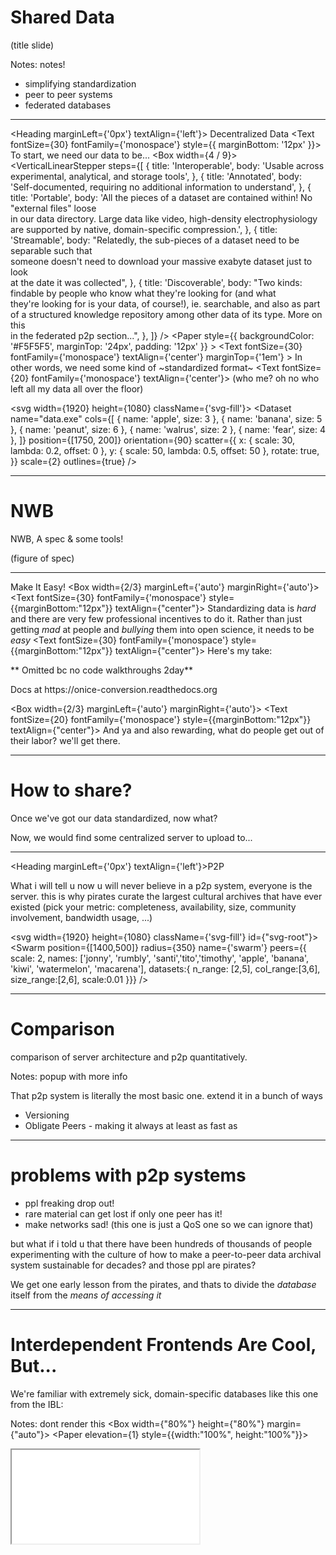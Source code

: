 

# Shared Data

(title slide)

Notes: notes!
* simplifying standardization
* peer to peer systems
* federated databases

---


<Heading marginLeft={'0px'} textAlign={'left'}>
  Decentralized Data
</Heading>
<Text fontSize={30} fontFamily={'monospace'} style={{ marginBottom: '12px' }}>
  To start, we need our data to be...
</Text>
<Box width={4 / 9}>
  <VerticalLinearStepper
      steps={[
        {
          title: 'Interoperable',
          body: 'Usable across experimental, analytical, and storage tools',
        },
        {
          title: 'Annotated',
          body:
              'Self-documented, requiring no additional information to understand',
        },
        {
          title: 'Portable',
          body:
              'All the pieces of a dataset are contained within! No "external files" loose\
          in our data directory. Large data like video, high-density electrophysiology \
          are supported by native, domain-specific compression.',
        },
        {
          title: 'Streamable',
          body:
              "Relatedly, the sub-pieces of a dataset need to be separable such that \
          someone doesn't need to download your massive exabyte dataset just to look \
          at the date it was collected",
        },
        {
          title: 'Discoverable',
          body:
              "Two kinds: findable by people who know what they're looking for (and what \
          they're looking for is your data, of course!), ie. searchable, and also as part \
          of a structured knowledge repository among other data of its type. More on this \
          in the federated p2p section...",
        },
      ]}
  />
  <Appear>
    <Paper
        style={{ backgroundColor: '#F5F5F5', marginTop: '24px', padding: '12px' }}
    >
      <Text
          fontSize={30}
          fontFamily={'monospace'}
          textAlign={'center'}
          marginTop={'1em'}
      >
        In other words, we need some kind of
      </Text>
      <Heading>~standardized format~</Heading>
      <Text fontSize={20} fontFamily={'monospace'} textAlign={'center'}>
        (who me? oh no who left all my data all over the floor)
      </Text>
    </Paper>
  </Appear>
</Box>

<svg width={1920} height={1080} className={'svg-fill'}>
  <Dataset
      name="data.exe"
      cols={[
        { name: 'apple', size: 3 },
        { name: 'banana', size: 5 },
        { name: 'peanut', size: 6 },
        { name: 'walrus', size: 2 },
        { name: 'fear', size: 4 },
      ]}
      position={[1750, 200]}
      orientation={90}
      scatter={{
        x: { scale: 30, lambda: 0.2, offset: 0 },
        y: { scale: 50, lambda: 0.5, offset: 50 },
        rotate: true,
      }}
      scale={2}
      outlines={true}
  />
</svg>

---

# NWB

NWB, A spec & some tools!

(figure of spec)

---

<Heading>Make It Easy!</Heading>
<Box width={2/3} marginLeft={'auto'} marginRight={'auto'}>
  <Text fontSize={30} fontFamily={'monospace'} style={{marginBottom:"12px"}} textAlign={"center"}>
    Standardizing data is *hard* and there are very few professional incentives to do it.
    Rather than just getting *mad* at people and *bullying* them into open science,
    it needs to be *easy*</Text>
  <Text fontSize={30} fontFamily={'monospace'} style={{marginBottom:"12px"}} textAlign={"center"}>
    Here's my take:
  </Text>

  ** Omitted bc no code walkthroughs 2day**

  <Link fontSize={20} href={"https://onice-conversion.readthedocs.org"} textAlign={"center"} fontFamily={'monospace'}>Docs at https://onice-conversion.readthedocs.org</Link>

</Box>

<Box width={2/3} marginLeft={'auto'} marginRight={'auto'}>
  <Text fontSize={20} fontFamily={'monospace'} style={{marginBottom:"12px"}} textAlign={"center"}>
    And ya and also rewarding, what do people get out of their labor? we'll get there.</Text>

</Box>



---
# How to share?

Once we've got our data standardized, now what?

Now, we would find some centralized server to upload to...

---

<Heading marginLeft={'0px'} textAlign={'left'}>P2P</Heading>

<Box width={3/7}>
<Text fontFamily={'monospace'} style={{marginBottom:"4em"}} fontSize={"32px"}>
  What i will tell u now u will never believe
</Text>
  <Text fontFamily={'monospace'} fontWeight={'bold'} style={{marginBottom:"3em", color: "#ff0000", filter: "drop-shadow(30px 30px 0px #CCCCCC"}}>
  in a p2p system, everyone is the server.
</Text>
  <Text fontFamily={'monospace'}>
    this is why pirates curate the largest cultural archives
    that have ever existed
  </Text>
  <Text fontFamily={'monospace'} fontSize={"32px"}>
  (pick your metric: completeness, availability,
  size, community involvement, bandwidth usage, ...)
  </Text>
</Box>

<svg width={1920} height={1080} className={'svg-fill'} id={"svg-root"}>
  <Swarm
      position={[1400,500]}
      radius={350}
      name={'swarm'}
      peers={{
        scale: 2,
        names: ['jonny', 'rumbly', 'santi','tito','timothy', 'apple', 'banana', 'kiwi', 'watermelon', 'macarena'],
        datasets:{
          n_range: [2,5],
          col_range:[3,6],
          size_range:[2,6],
          scale:0.01
        }}}
  />
</svg>

---

# Comparison

comparison of server architecture and p2p quantitatively.

Notes: popup with more info

That p2p system is literally the most basic one. extend it in a bunch of ways

* Versioning
* Obligate Peers - making it always at least as fast as

---

# problems with p2p systems

* ppl freaking drop out!
* rare material can get lost if only one peer has it!
* make networks sad! (this one is just a QoS one so we can ignore that)

but what if i told u that there have been hundreds of thousands of people experimenting
with the culture of how to make a peer-to-peer data archival system
sustainable for decades? and those ppl are pirates?

We get one early lesson from the pirates, and thats to divide the
*database* itself from the *means of accessing it*


---

# Interdependent Frontends Are Cool, But...

We're familiar with extremely sick, domain-specific databases like this one from the IBL:

Notes: dont render this
<Box width={"80%"} height={"80%"} margin={"auto"}>
<Paper elevation={1} style={{width:"100%", height:"100%"}}>
<iframe width={"100%"} height={"100%"}  loading={"lazy"}
        src={"https://data.internationalbrainlab.org/mouse/00778394-c956-408d-8a6c-ca3b05a611d5"}
  />
</Paper>
</Box>

---

# Databases Are Political

If we pay attention to the people who study these things...

<Box width={2/3} marginLeft={"auto"} marginRight={"auto"}>
  <Card elevation={1}>
    <CardContent>
      <Quote fontSize={36}>
        Participants describe the individual sequence database
        systems as if they were shadows, poor representations of a
        widely-agreed-upon ideal. [...] Instead, <strong>each decision about the implementation of a particular
        database system plants a stake for a community boundary.</strong>
        The databases are not so much imperfect copies of an ideal as
        they are arguments about what the ideal Database should be.
        <br/><br/>
        In the end, however, the system was so tailored to a specific
        set of research questions that the collection of data,
        the set of tools, and even the social organization of the
        project had to be significantly changed. ...
        <br/><br/>While the database development projects had begun by working
        together, in the end they were unable to collaborate. <strong>The system
        that was supposed to tie these groups together could not be
        shielded from the controversies that formed the boundaries between
        the communities of practice.</strong>
      </Quote>
      <Text fontSize={30}>-Bietz & Lee (2009)
        <Link fontSize={30} href={"https://doi.org/10.1007/978-1-84882-854-4_15"}>
          "Collaboration in Metagenomics"</Link></Text>
    </CardContent>
  </Card>
</Box>


---

# Lessons from piracy...

<Grid gridTemplateColumns={"2fr 1fr"} height={"100%"}>
<Box width={"100%"}>
  <Text>You need some way of finding torrents!</Text>
  <Text>So there are these trackers, u might be familiar with this 1</Text>
  <br/><br/>
  <Appear stepIndex={2}>
  <Heading fontSize={'h2'}>Enter Private Trackers:</Heading>
  <Text marginTop={'26px'}>Interview in or invite-only, each tracker has its own culture, rules,
    history, and specific tools that facilitate it.</Text>
  <br/><br/>
  <Text>Separating the interface from the protocol made space for what is now a
  decadeslong experiment in decentralized archivalism</Text>
  <Text fontSize={26} fontStyle={"italic"}>(we will return to them later!)</Text></Appear>
</Box>
<Appear stepIndex={1}><Image src={PirateBay} maxWidth={"100%"} alignSelf={"center"} /></Appear>
</Grid>

<Appear stepIndex={3}>
  <Card style={{marginBottom:"auto"}} elevation={1}>
<Heading fontSize={"h2"}>Problem tho:</Heading>
    <Text style={{padding:"1em"}}>If we have a bunch of different sites, how is that any better than having a zillion centralized databases?</Text></Card></Appear>

---

# Federated systems

<Grid gridTemplateColumns={"1fr 1fr"} height={"100%"}>
  <Card>
    <Typography>basic idea here is that we</Typography>
    <Text>a) conceptualize our data storage system as a *sharing* system first</Text>
    <Text>b) choose the other *users* and *servers* we want to federate with</Text>
    <Text>c) federations operate on a common protocol that allows communication between instances</Text>
    <Text>d) but each user/instance/etc. retains <strong>design autonomy</strong> -- share the *data* not the design</Text>
  </Card>

<Image src={Federation}/>
</Grid>

---

# Eg. "The Fediverse"

Built on W3C's "ActivityPub" protocol, an interconnected network of autonomous social media networks


<Box width={"80%"} height={"80%"} margin={"auto"}>
  <Paper elevation={1} style={{width:"100%", height:"100%"}}>
    <iframe width={"100%"} height={"100%"} loading={"lazy"}
            src={"https://google.com"}
    />
  </Paper>
</Box>


---

# Federated database systems

Not a new idea!

<Grid gridTemplateColumns={"1fr 1fr"} height={"80%"}>
  <Image maxWidth={"80%"} maxHeight={"80%"} src={FederatedStack}/>
  <Image maxWidth={"80%"} maxHeight={"80%"} src={FederatedLinks}/>
  <Box>
    <Text>Sima AC et al,</Text>
  <Link href={"https://doi.org/10.1093/database/baz106"}>Enabling semantic queries across federated bioinformatics databases</Link></Box>
</Grid>



---

# General needs for scientific federated db system

* versioning
* privacy/sharing control


could be
* IPFS
* Hypercore

---




